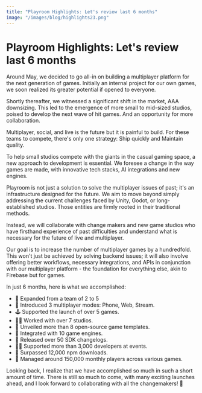 ```yaml
---
title: "Playroom Highlights: Let's review last 6 months"
image: "/images/blog/highlights23.png"
---
```


# Playroom Highlights: Let's review last 6 months

<AuthorBio author="tabish" date="Dec 22 2023" />

Around May, we decided to go all-in on building a multiplayer platform for the next generation of games. Initially an internal project for our own games, we soon realized its greater potential if opened to everyone.

Shortly thereafter, we witnessed a significant shift in the market, AAA downsizing. This led to the emergence of more small to mid-sized studios, poised to develop the next wave of hit games. And an opportunity for more collaboration.

Multiplayer, social, and live is the future but it is painful to build. For these teams to compete, there's only one strategy: Ship quickly and Maintain quality.

To help small studios compete with the giants in the casual gaming space, a new approach to development is essential. We foresee a change in the way games are made, with innovative tech stacks, AI integrations and new engines.

Playroom is not just a solution to solve the multiplayer issues of past; it's an infrastructure designed for the future. We aim to move beyond simply addressing the current challenges faced by Unity, Godot, or long-established studios. Those entities are firmly rooted in their traditional methods.

Instead, we will collaborate with change makers and new game studios who have firsthand experience of past difficulties and understand what is necessary for the future of live and multiplayer.

Our goal is to increase the number of multiplayer games by a hundredfold. This won't just be achieved by solving backend issues; it will also involve offering better workflows, necessary integrations, and APIs in conjunction with our multiplayer platform - the foundation for everything else, akin to Firebase but for games.

In just 6 months, here is what we accomplished:

- 🐥 Expanded from a team of 2 to 5
- 📱 Introduced 3 multiplayer modes: Phone, Web, Stream.
- 🕹️ Supported the launch of over 5 games.
- 🙌🏽 Worked with over 7 studios.
- 🌟 Unveiled more than 8 open-source game templates.
- 🚂 Integrated with 10 game engines.
- 💬 Released over 50 SDK changelogs.
- 🕵️‍♀️ Supported more than 3,000 developers at events.
- 🍻 Surpassed 12,000 npm downloads.
- 🚀 Managed around 150,000 monthly players across various games.

Looking back, I realize that we have accomplished so much in such a short amount of time. There is still so much to come, with many exciting launches ahead, and I look forward to collaborating with all the changemakers! 🍻
